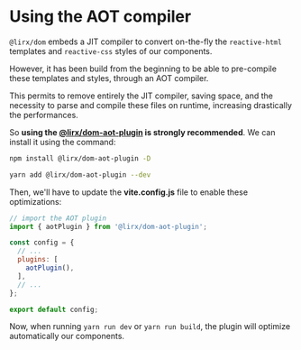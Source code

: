 # Using the AOT compiler

`@lirx/dom` embeds a JIT compiler to convert on-the-fly the `reactive-html` templates and `reactive-css` styles of our components.

However, it has been build from the beginning to be able to pre-compile these templates and styles, through an AOT compiler.

This permits to remove entirely the JIT compiler, saving space, and the necessity to parse and compile these files on runtime, increasing drastically the performances.

So **using the [@lirx/dom-aot-plugin](https://github.com/lirx-js/dom-aot-plugin) is strongly recommended**.
We can install it using the command:



<Tabs groupId="package-managers">
  <TabItem value="npm" label="npm">

```bash
npm install @lirx/dom-aot-plugin -D
```

  </TabItem>
  <TabItem value="yarn" label="Yarn">

```bash
yarn add @lirx/dom-aot-plugin --dev
```

  </TabItem>
</Tabs>

Then, we'll have to update the **vite.config.js** file to enable these optimizations:

```js title="vite.config.js"
// import the AOT plugin
import { aotPlugin } from '@lirx/dom-aot-plugin';

const config = {
  // ...
  plugins: [
    aotPlugin(),
  ],
  // ...
};

export default config;
```

Now, when running `yarn run dev` or `yarn run build`, the plugin will optimize automatically our components.
